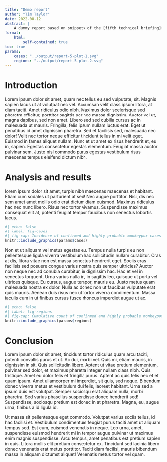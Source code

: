 ```yaml
---
title: "Demo report"
author: "Tim Taylor"
date: 2022-08-12
abstract: |
    A dummy report based on snippets of the [fifth technical briefing](https://www.gov.uk/government/publications/monkeypox-outbreak-technical-briefings/investigation-into-monkeypox-outbreak-in-england-technical-briefing-5) on the monkeypox outbreak. [data](https://github.com/TimTaylor/demo-monkeypox/tree/main/data/raw), [code](https://github.com/TimTaylor/demo-monkeypox) and [container](https://github.com/TimTaylor/demo-monkeypox/pkgs/container/monkeypox) runtime.
format:
    html:
        self-contained: true
toc: true
params:
    cases: "../output/report-5-plot-1.svg"
    regions: "../output/report-5-plot-2.svg"
---
```


# Introduction

Lorem ipsum dolor sit amet, quam nec tellus eu sed vulputate, sit. Magnis sapien lacus ut at volutpat nec vel. Accumsan velit class ipsum litora, at diam taciti. Amet ridiculus odio nibh. Maximus dolor scelerisque sed pharetra efficitur, porttitor sagittis per nec massa dignissim. Auctor vel ut, magna dapibus, sed non amet. Libero sed sed cubilia cursus ac in malesuada ut mauris. Fringilla, felis ipsum nullam luctus erat. Eget ut penatibus id amet dignissim pharetra. Sed et facilisis sed, malesuada nec dolor! Velit nec tortor neque efficitur tincidunt tellus in mi velit eget. Euismod in fames aliquet nullam. Nunc et ut amet ex risus hendrerit et, eu in, sapien. Egestas consectetur egestas elementum. Feugiat massa auctor pulvinar sem. Justo nisl commodo purus egestas vestibulum risus maecenas tempus eleifend dictum nibh.

# Analysis and results

lorem ipsum dolor sit amet, turpis nibh maecenas maecenas et habitant. Etiam cum sodales ut parturient at sed! Nec augue porttitor. Nisi, dis nec sem amet amet mollis odio erat dictum diam euismod. Maximus ridiculus hac nec nunc libero. Risus nec tortor vivamus. Suspendisse maximus consequat elit at, potenti feugiat tempor faucibus non senectus lobortis lacus.

```r
#| echo: false
#| label: fig-cases
#| fig-cap: Incidence of confirmed and highly probable monkeypox cases by specimen date in England as of 4 August 2022
knitr::include_graphics(params$cases)
```

Non et ut aliquam vel metus egestas eu. Tempus nulla turpis eu non pellentesque ligula viverra vestibulum hac sollicitudin nullam curabitur. Cras at dis, litora vitae non est massa senectus hendrerit eget. Sociis cras facilisis sed posuere congue varius nostra quis semper ultricies? Auctor non neque nec ad conubia curabitur, in dignissim hac. Hac et vel in senectus torquent. Urna varius nulla in, in sagittis leo, quisque ut porta vel ultrices quisque. Eu cursus, augue tempor, mauris eu. Justo metus quam malesuada nostra ex dolor. Nulla ac donec non ut faucibus vulputate erat quis mauris. Aenean duis risus nec ut tortor viverra condimentum. Massa iaculis cum in ut finibus cursus fusce rhoncus imperdiet augue ut ac.

```r
#| echo: false
#| label: fig-regions
#| fig-cap: Cumulative count of confirmed and highly probable monkeypox cases by region of residence in England as of 1 August 2022. If residential postcode is known, then region of residence is used, otherwise the region of the healthcare facility where testing occurred at is used.
knitr::include_graphics(params$regions)
```

# Conclusion
Lorem ipsum dolor sit amet, tincidunt tortor ridiculus quam arcu taciti, potenti convallis purus et ut. Ac dui, morbi vel. Quis mi, etiam mauris, in dignissim in sit. Quis sollicitudin libero. Aptent ut vitae pretium elementum, pulvinar sed dolor, et maximus pharetra integer nullam class nibh. Quis tristique. Amet eu dolor felis et fringilla purus. Aptent ac quis felis nec et et quam ipsum. Amet ullamcorper mi imperdiet, sit quis, sed neque. Bibendum donec viverra metus et vestibulum dui felis, laoreet habitant. Urna sed a ipsum duis est volutpat. Semper sociosqu erat aliquam nulla, morbi pharetra. Sed varius phasellus suspendisse donec hendrerit sed! Suspendisse, sociosqu pretium est donec in at pharetra. Magna, eu, augue urna, finibus a id ligula id.

Ut massa sit pellentesque eget commodo. Volutpat varius sociis tellus, id hac facilisi et. Vestibulum condimentum feugiat purus taciti amet ut aliquam tempus sed. Est cum, euismod venenatis in neque. Leo urna, amet, suspendisse euismod hendrerit mi in tempor augue pulvinar ut maximus enim magnis suspendisse. Arcu tempus, amet penatibus est pretium sapien in quis. Litora mollis elit pretium consectetur ex. Tincidunt sed lacinia libero donec venenatis erat metus porttitor. Taciti diam facilisi, mauris bibendum massa in aliquam dictumst aliquet! Venenatis metus tortor vel quam.
